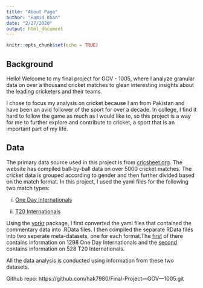 ```yaml
---
title: "About Page"
author: "Hamid Khan"
date: "2/27/2020"
output: html_document
---
```


```r
knitr::opts_chunk$set(echo = TRUE)
```

## Background

Hello! Welcome to my final project for GOV - 1005, where I analyze granular data on over a thousand cricket matches to glean interesting insights about the leading cricketers and their teams. 

I chose to focus my analysis on cricket because I am from Pakistan and have been an avid follower of the sport for over a decade. In college, I find it hard to follow the game as much as I would like to, so this project is a way for me to further explore and contribute to cricket, a sport that is an important part of my life. 


## Data

The primary data source used in this project is from [cricsheet.org](cricsheet.org). The website has compiled ball-by-ball data on over 5000 cricket matches. The cricket data is grouped according to gender and then further divided based on the match format. In this project, I used the yaml files for the following two match types: 

i) [One Day Internationals](https://cricsheet.org/downloads/odis_male.zip)

ii) [T20 Internationals](https://cricsheet.org/downloads/t20s_male.zip)

Using the [yorkr](https://cran.r-project.org/web/packages/yorkr/yorkr.pdf) package, I first converted the yaml files that contained the commentary data into .RData files. I then compiled the separate RData files into two seperate meta-datasets, one for each format.The [first](https://github.com/hak7980/Final-Project---GOV---1005/blob/master/raw-data/odimetadata.RData) of there contains information on 1298 One Day Internationals and the [second](https://github.com/hak7980/Final-Project---GOV---1005/blob/master/raw-data/t20metadata.RData) contains information on 528 T20 Internationals. 

All the data analysis is conducted using information from these two datasets. 


Github repo: https://github.com/hak7980/Final-Project---GOV---1005.git

